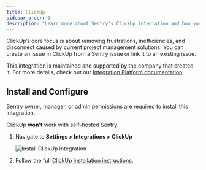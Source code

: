 ```yaml
---
title: ClickUp
sidebar_order: 1
description: "Learn more about Sentry's ClickUp integration and how you can create an issue in ClickUp from a Sentry issue or link it to an existing issue."
---
```


ClickUp’s core focus is about removing frustrations, inefficiencies, and disconnect caused by current project management solutions. You can create an issue in ClickUp from a Sentry issue or link it to an existing issue.

This integration is maintained and supported by the company that created it. For more details, check out our [Integration Platform documentation](/organization/integrations/integration-platform/).

## Install and Configure

<Note>

Sentry owner, manager, or admin permissions are required to install this integration.

ClickUp **won't** work with self-hosted Sentry.

</Note>

1. Navigate to **Settings > Integrations > ClickUp**

   ![Install ClickUp integration](./img/click-up.png)

2. Follow the full [ClickUp installation instructions](https://docs.clickup.com/en/articles/3420285-sentry-io).
